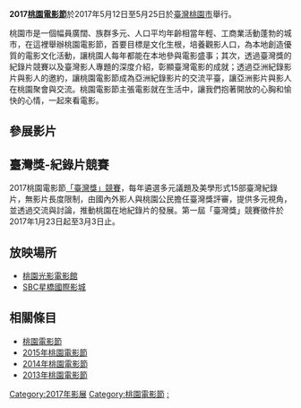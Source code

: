{{unreferenced|time=2017-01-26T00:13:16+00:00}}
{{Infobox Film Festival|name=2017桃園電影節<br/>''2017 Taoyuan Film Festival''|image=2017Taoyuan_Film_Festival.jpg|image_size=300px|caption=|host={{TWN}}[[桃園市政府|桃園市政府]][[文化局|文化局]]|number=75|location={{TWN}}[[桃園區|桃園市]]|date=2017年5月12日－5月25日|founded=2013年|website=[http://www.taoyuanff.net 桃園電影節]}}
'''2017[[桃園電影節|桃園電影節]]'''於2017年5月12日至5月25日於[[臺灣|臺灣]][[桃園市|桃園市]]舉行。

桃園市是一個幅員廣闊、族群多元、人口平均年齡相當年輕、工商業活動蓬勃的城市，在這裡舉辦桃園電影節，首要目標是文化生根，培養觀影人口，為本地創造優質的電影文化活動，讓桃園人每年都能在本地參與電影盛事；其次，透過臺灣獎的紀錄片競賽以及臺灣影人專題的深度介紹，彰顯臺灣電影的成就；透過亞洲紀錄影片與影人的邀約，讓桃園電影節成為亞洲紀錄影片的交流平臺，讓亞洲影片與影人在桃園聚會與交流。桃園電影節主張電影就在生活中，讓我們抱著開放的心胸和愉快的心情，一起來看電影。

== 參展影片 ==



== 臺灣獎-紀錄片競賽 ==
2017桃園電影節[https://web.archive.org/web/20170128184050/http://taoyuanff.net/taiwanawards/ 「臺灣獎」競賽]，每年遴選多元議題及美學形式15部臺灣紀錄片，無影片長度限制，由國內外影人與桃園公民擔任臺灣獎評審，提供多元視角，並透過交流與討論，推動桃園在地紀錄片的發展。第一屆「臺灣獎」競賽徵件於2017年1月23日起至3月3日止。

== 放映場所 ==
* [http://www.taoyuan.arts-cinema.com/ 桃園光影電影館]{{Wayback|url=http://www.taoyuan.arts-cinema.com/ |date=20201027053049 }}
* [http://www.sbc-cinemas.com.tw/ SBC星橋國際影城]{{Wayback|url=http://www.sbc-cinemas.com.tw/ |date=20101127165807 }}

== 相關條目 ==
* [[桃園電影節|桃園電影節]]
* [[2015年桃園電影節|2015年桃園電影節]]
* [[2014年桃園電影節|2014年桃園電影節]]
* [[2013年桃園電影節|2013年桃園電影節]]

{{桃園電影節}}

[[Category:2017年影展|Category:2017年影展]]
[[Category:桃園電影節|Category:桃園電影節]]
[[Category:2017年臺灣電影|:]]